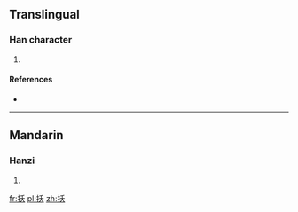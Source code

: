 ==Translingual==

===Han character===
{{Han char|rn=64|rad=手|as=04|sn=7|four=5203<sub>4</sub>|canj=手竹大 (QHK), X手竹大 (XQHK)}}

# {{defn|Han|sort=手04}}

====References====
* {{Han ref|kx=0419.090|dkj=11842|dj=0766.020|hdz=31838.030|uh=6277|ud=25207|bh=CAF3|bd=51955}}

----

==Mandarin==

===Hanzi===
{{cmn-hanzi|pin=[[ào]] ([[ao4]]), [[jié]] ([[jie2]]), [[zhì]] ([[zhi4]])|wg=ao<sup>4</sup>, chieh<sup>2</sup>, chih<sup>4</sup>}}

# {{defn|lang=cmn|sort=手04}}

[[fr:扷]]
[[pl:扷]]
[[zh:扷]]
